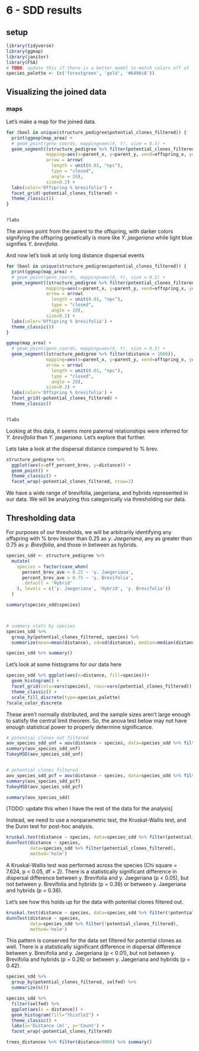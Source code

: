 # 6 - SDD results
## setup
```r
library(tidyverse)
library(ggmap)
library(janitor)
library(FSA)
# TODO: update this if there is a better model to match colors off of
species_palette <- (c('forestgreen', 'gold', '#6496c8'))
```
## Visualizing the joined data
### maps
Let's make a map for the joined data.
```r
for (bool in unique(structure_pedigree$potential_clones_filtered)) {
  print(ggmap(map_area) +
  # geom_point(geno_coords, mapping=aes(X, Y), size = 0.5) +
  geom_segment((structure_pedigree %>% filter(potential_clones_filtered == bool)),
               mapping=aes(x=parent_x, y=parent_y, xend=offspring_x, yend=offspring_y, color=off_percent_brev),
               arrow = arrow(
                 length = unit(0.01, "npc"),
                 type = "closed",
                 angle = 20),
               size=0.2) +
  labs(color='Offspring % brevifolia') +
  facet_grid(~potential_clones_filtered) +
  theme_classic())
}


?labs
```
The arrows point from the parent to the offspring, with darker colors signifying the offspring genetically is more like *Y. jaegeriana* while light blue signifies *Y. brevifolia*.

And now let's look at only long distance dispersal events
```r
for (bool in unique(structure_pedigree$potential_clones_filtered)) {
  print(ggmap(map_area) +
  # geom_point(geno_coords, mapping=aes(X, Y), size = 0.5) +
  geom_segment((structure_pedigree %>% filter(potential_clones_filtered == bool, distance > 2000)),
               mapping=aes(x=parent_x, y=parent_y, xend=offspring_x, yend=offspring_y, color=off_percent_brev),
               arrow = arrow(
                 length = unit(0.01, "npc"),
                 type = "closed",
                 angle = 20),
               size=0.2) +
  labs(color='Offspring % brevifolia') +
  theme_classic())
}

ggmap(map_area) +
  # geom_point(geno_coords, mapping=aes(X, Y), size = 0.5) +
  geom_segment((structure_pedigree %>% filter(distance > 1000)),
               mapping=aes(x=parent_x, y=parent_y, xend=offspring_x, yend=offspring_y, color=off_percent_brev),
               arrow = arrow(
                 length = unit(0.01, "npc"),
                 type = "closed",
                 angle = 20),
               size=0.2) +
  labs(color='Offspring % brevifolia') +
  facet_grid(~potential_clones_filtered) +
  theme_classic()


?labs
```

Looking at this data, it seems more paternal relationships were inferred for *Y. brevifolia* than *Y. jaegeriana*. Let's explore that further.

Lets take a look at the dispersal distance compared to % brev.
```r
structure_pedigree %>%
  ggplot(aes(x=off_percent_brev, y=distance)) +
  geom_point() +
  theme_classic() +
  facet_wrap(~potential_clones_filtered, nrow=2)
```
We have a wide range of brevifolia, jaegeriana, and hybrids represented in our data. We will be analyzing this categorically via thresholding our data.

## Thresholding data
For purposes of our thresholds, we will be arbitrarily identifying any offspring with % brev lesser than 0.25 as *y. Jaegeriana*, any as greater than 0.75 as *y. Brevifolia*, and those in between  as hybrids.
```r
species_sdd <- structure_pedigree %>% 
  mutate(
    species = factor(case_when(
      percent_brev_ave < 0.25 ~ 'y. Jaegeriana',
      percent_brev_ave > 0.75 ~ 'y. Brevifolia',
      .default = 'Hybrid'
    ), levels = c('y. Jaegeriana', 'Hybrid', 'y. Brevifolia'))
  )

summary(species_sdd$species)



# summary stats by species
species_sdd %>% 
  group_by(potential_clones_filtered, species) %>% 
  summarize(mean=mean(distance), sd=sd(distance), median=median(distance), n=n())

species_sdd %>% summary()
```
Let's look at some histograms for our data here
```r
species_sdd %>% ggplot(aes(x=distance, fill=species))+
  geom_histogram() +
  facet_grid(cols=vars(species), rows=vars(potential_clones_filtered)) +
  theme_classic() +
  scale_fill_discrete(type=species_palette)
?scale_color_discrete
```
These aren't normally distributed, and the sample sizes aren't large enough to satisfy the central limit theorem. So, the anova test below may not have enough statistical power to properly determine significance.

```r
# potential clones not filtered
aov_species_sdd_unf = aov(distance ~ species, data=species_sdd %>% filter(!potential_clones_filtered))
summary(aov_species_sdd_unf)
TukeyHSD(aov_species_sdd_unf)


# potential clones filtered
aov_species_sdd_pcf = aov(distance ~ species, data=species_sdd %>% filter(potential_clones_filtered))
summary(aov_species_sdd_pcf)
TukeyHSD(aov_species_sdd_pcf)

summary(aov_species_sdd)
```
[TODO: update this when I have the rest of the data for the analysis]


Instead, we need to use a nonparametric test, the Kruskal-Wallis test, and the Dunn test for post-hoc analysis.
```r
kruskal.test(distance ~ species, data=species_sdd %>% filter(potential_clones_filtered))
dunnTest(distance ~ species,
         data=species_sdd %>% filter(potential_clones_filtered),
         method='holm')
```
A Kruskal-Wallis test was performed across the species (Chi square = 7.624, p < 0.05, df = 2).
There is a statistically significant difference in dispersal difference between y. Brevifolia and y. Jaegeriana (p < 0.05), but not between y. Brevifolia and hybrids (p = 0.39) or between y. Jaegeriana and hybrids (p = 0.36).

Let's see how this holds up for the data with potential clones filtered out.

```r
kruskal.test(distance ~ species, data=species_sdd %>% filter(!potential_clones_filtered))
dunnTest(distance ~ species,
         data=species_sdd %>% filter(!potential_clones_filtered),
         method='holm')
```
This pattern is conserved for the data set filtered for potential clones as well. There is a statistically significant difference in dispersal difference between y. Brevifolia and y. Jaegeriana (p < 0.01), but not between y. Brevifolia and hybrids (p = 0.26) or between y. Jaegeriana and hybrids (p = 0.42).





```r
species_sdd %>%
  group_by(potential_clones_filtered, selfed) %>% 
  summarize(n())

species_sdd %>% 
  filter(selfed) %>% 
  ggplot(aes(x = distance)) +
  geom_histogram(fill="thistle2") +
  theme_classic() +
  labs(x='Distance (m)', y='Count') +
  facet_wrap(~potential_clones_filtered)
```


```r
trees_distances %>% filter(distance<9000) %>% summary()
```

